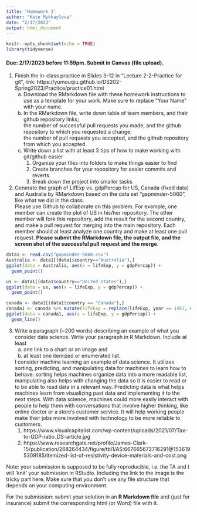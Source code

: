 ```yaml
---
title: 'Homework 3'
author: "Kate Mykhaylova"
date: "2/17/2023"
output: html_document
---
```


```r
knitr::opts_chunk$set(echo = TRUE)
library(tidyverse)
```

#### Due: 2/17/2023 before 11:59pm. Submit in Canvas (file upload).

1. Finish the in-class practice in Slides 3-12 in "Lecture 2-2-Practice for git", link: https://yumouqiu.github.io/DS202-Spring2023/Practice/practice01.html  
    a. Download the RMarkdown file with these homework instructions to use as a template for your work. Make sure to replace "Your Name" with your name.  
    b. In the RMarkdown file, write down table of team members, and their github repository links;   
the number of successful pull requests you made, and the github repository to which you requested a change;  
the number of pull requests you accepted, and the github repository from which you accepted.  
    c. Write down a list with at least 3 tips of how to make working with git/github easier  
        1. Organize your files into folders to make things easier to find
        2. Create branches for your repository for easier commits and reverts.
        3. Break down the project into smaller tasks.

2. Generate the graph of LifExp vs. gdpPercap for US, Canada (fixed data) and Australia by RMarkdown based on the data set "gapminder-5060", like what we did in the class.  
Please use Github to collaborate on this problem. For example, one member can create the plot of US in his/her repository. The other member will fork this repository, add the result for the second country, and make a pull request for merging into the main repository. Each member should at least analyze one country and make at least one pull request. **Please submit the RMarkdown file, the output file, and the screen shot of the successful pull request and the merge.**
```r
data1 <- read.csv("gapminder-5060.csv")
Australia <- data1[(data1$country=="Australia"),]
ggplot(data = Australia, aes(x = lifeExp, y = gdpPercap)) +
  geom_point()
```

```r
us <- data1[(data1$country=="United States"),]
ggplot(data = us, aes(x = lifeExp, y = gdpPercap)) +
  geom_point()
```

```r
canada <- data1[(data1$country == "Canada"),]
canada1 <- canada %>% mutate(lifeExp = replace(lifeExp, year == 1957, 69.96))
ggplot(data = canada1, aes(x = lifeExp, y = gdpPercap)) +
  geom_line()
```

3. Write a paragraph (~200 words) describing an example of what you consider data science. Write your paragraph in R Markdown. Include at least 
    a. one link to a chart or an image and 
    b. at least one itemized or enumerated list.
    
    I consider machine learning an example of data science. It utilizes sorting, predicting, and manipulating data for machines to learn how to behave. sorting helps machines organize data into a more readable list, manipulating also helps with changing the data so it is easier to read or to be able to read data in a relevant way. Predicting data is what helps machines learn from visualizing past data and implementing it to the next steps. With data science, machines could more easily interact with people to help them with conversations that involve higher thinking, like online doctor or a store's customer service. It will help working people make their jobs more involved with technology to be more reliable to customers. 
    1. https://www.visualcapitalist.com/wp-content/uploads/2021/07/Tax-to-GDP-ratio_DS-article.jpg 
    2. https://www.researchgate.net/profile/James-Clark-15/publication/268264434/figure/tbl1/AS:667665672716291@1536195309185/Itemized-list-of-resistivity-device-materials-and-cost.png 
    

Note: your submission is supposed to be fully reproducible, i.e. the TA and I will 'knit' your submission in RStudio. Including the link to the image is the tricky part here. Make sure that you don't use any file structure that depends on your computing environment.


For the submission: submit your solution in an **R Markdown file** and (just for insurance) submit the corresponding html (or Word) file with it. 
